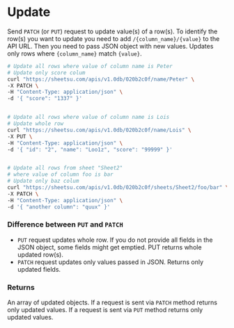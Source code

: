 
# Update 

Send `PATCH` (or `PUT`) request to update value(s) of a row(s). To identify the row(s) you want to update you need to add `/{column_name}/{value}` to the API URL. Then you need to pass JSON object with new values. Updates only rows where `{column_name}` match `{value}`.

```sh
# Update all rows where value of column name is Peter
# Update only score colum
curl "https://sheetsu.com/apis/v1.0db/020b2c0f/name/Peter" \
-X PATCH \
-H "Content-Type: application/json" \
-d '{ "score": "1337" }'


# Update all rows where value of column name is Lois
# Update whole row
curl "https://sheetsu.com/apis/v1.0db/020b2c0f/name/Lois" \
-X PUT \
-H "Content-Type: application/json" \
-d '{ "id": "2", "name": "Loo1z", "score": "99999" }'


# Update all rows from sheet "Sheet2"
# where value of column foo is bar
# Update only baz colum
curl "https://sheetsu.com/apis/v1.0db/020b2c0f/sheets/Sheet2/foo/bar" \
-X PATCH \
-H "Content-Type: application/json" \
-d '{ "another column": "quux" }'

```

### **Difference between `PUT` and `PATCH`**
+ `PUT` request updates whole row. If you do not provide all fields in the JSON object, some fields might get emptied. PUT returns whole updated row(s).
+ `PATCH` request updates only values passed in JSON. Returns only updated fields.

### **Returns**
An array of updated objects. If a request is sent via `PATCH` method returns only updated values. If a request is sent via `PUT` method returns only updated values.